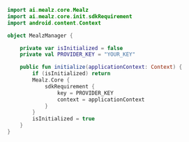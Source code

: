 ```kotlin
import ai.mealz.core.Mealz
import ai.mealz.core.init.sdkRequirement
import android.content.Context

object MealzManager {

    private var isInitialized = false
    private val PROVIDER_KEY = "YOUR_KEY"

    public fun initialize(applicationContext: Context) {
        if (isInitialized) return
        Mealz.Core {
            sdkRequirement {
                key = PROVIDER_KEY
                context = applicationContext
            }   
        }
        isInitialized = true
    }
}
```